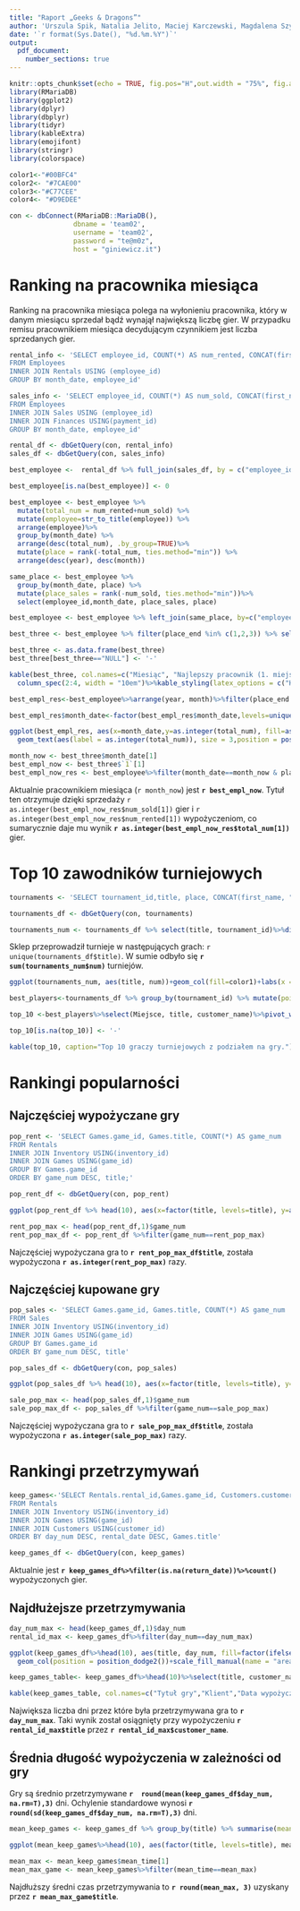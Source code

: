 ```yaml
---
title: "Raport „Geeks & Dragons”"
author: 'Urszula Spik, Natalia Jelito, Maciej Karczewski, Magdalena Szymkowiak'
date: '`r format(Sys.Date(), "%d.%m.%Y")`'
output: 
  pdf_document:
    number_sections: true
---
```


\renewcommand{\figurename}{Wykres}
\renewcommand{\tablename}{Tabela}

```r
knitr::opts_chunk$set(echo = TRUE, fig.pos="H",out.width = "75%", fig.align = 'center')
library(RMariaDB)
library(ggplot2)
library(dplyr)
library(dbplyr)
library(tidyr)
library(kableExtra)
library(emojifont)
library(stringr)
library(colorspace)
```

```r
color1<-"#00BFC4"
color2<- "#7CAE00"
color3<-"#C77CEE"
color4<- "#D9EDEE"

con <- dbConnect(RMariaDB::MariaDB(),
                dbname = 'team02',
                username = 'team02',
                password = "te@m0z",
                host = "giniewicz.it")
```

# Ranking na pracownika miesiąca

Ranking na pracownika miesiąca polega na wyłonieniu pracownika, który w danym miesiącu sprzedał bądź wynajął największą liczbę gier. W przypadku remisu pracownikiem miesiąca decydującym czynnikiem jest liczba sprzedanych gier.

```r
rental_info <- 'SELECT employee_id, COUNT(*) AS num_rented, CONCAT(first_name, " ", last_name) AS employee, MONTH(rental_date) as month, YEAR(rental_date) as year, CONCAT(MONTH(rental_date), ".", YEAR(rental_date)) AS month_date
FROM Employees
INNER JOIN Rentals USING (employee_id)
GROUP BY month_date, employee_id'

sales_info <- 'SELECT employee_id, COUNT(*) AS num_sold, CONCAT(first_name, " ", last_name) AS employee, MONTH(date) as month, YEAR(date) as year, CONCAT(MONTH(date), ".", YEAR(date)) AS month_date
FROM Employees
INNER JOIN Sales USING (employee_id)
INNER JOIN Finances USING(payment_id)
GROUP BY month_date, employee_id'

rental_df <- dbGetQuery(con, rental_info)
sales_df <- dbGetQuery(con, sales_info)
```


```r
best_employee <-  rental_df %>% full_join(sales_df, by = c("employee_id", "month_date", "year", "month", "employee"))

best_employee[is.na(best_employee)] <- 0

best_employee <- best_employee %>%
  mutate(total_num = num_rented+num_sold) %>%
  mutate(employee=str_to_title(employee)) %>%
  arrange(employee)%>%
  group_by(month_date) %>%
  arrange(desc(total_num), .by_group=TRUE)%>%
  mutate(place = rank(-total_num, ties.method="min")) %>%
  arrange(desc(year), desc(month))

same_place <- best_employee %>%
  group_by(month_date, place) %>%
  mutate(place_sales = rank(-num_sold, ties.method="min"))%>%
  select(employee_id,month_date, place_sales, place)

best_employee <- best_employee %>% left_join(same_place, by=c("employee_id","month_date", "place"))%>% mutate(place_end=place+place_sales-1)
```

```r
best_three <- best_employee %>% filter(place_end %in% c(1,2,3)) %>% select(month_date, employee, place_end)%>% pivot_wider(names_from = place_end, values_from = employee,values_fn = list)

best_three <- as.data.frame(best_three)
best_three[best_three=="NULL"] <- '-'

kable(best_three, col.names=c("Miesiąc", "Najlepszy pracownik (1. miejsce)", "2. miejsce", "3. miejsce"), caption="Top 3 pracowników w poszczególnych miesiącach.")%>%
  column_spec(2:4, width = "10em")%>%kable_styling(latex_options = c("HOLD_position"))%>%row_spec(0, bold=T, background=color4)
```

```r
best_empl_res<-best_employee%>%arrange(year, month)%>%filter(place_end %in% c(1,2,3))%>%select(total_num, month_date, place_end)%>%distinct()%>%tail(12*3)

best_empl_res$month_date<-factor(best_empl_res$month_date,levels=unique(best_empl_res$month_date))

ggplot(best_empl_res, aes(x=month_date,y=as.integer(total_num), fill=as.factor(place_end))) + geom_col() +labs(x ="Miesiąc", y = "Ilość gier", fill="Miejsce") + scale_fill_manual(values=c(color1, color2, color3))+scale_x_discrete(guide = guide_axis(angle = 45))+
  geom_text(aes(label = as.integer(total_num)), size = 3,position = position_stack(vjust = 0.5), color="#E8E8E8")
```

```r
month_now <- best_three$month_date[1]
best_empl_now <- best_three$`1`[1]
best_empl_now_res <- best_employee%>%filter(month_date==month_now & place_end==1)
```

Aktualnie pracownikiem miesiąca (`r month_now`) jest **`r best_empl_now`**. Tytuł ten otrzymuje dzięki sprzedaży `r as.integer(best_empl_now_res$num_sold[1])` gier i `r as.integer(best_empl_now_res$num_rented[1])` wypożyczeniom, co sumarycznie daje mu wynik **`r as.integer(best_empl_now_res$total_num[1])`** gier.

# Top 10 zawodników turniejowych

```r
tournaments <- 'SELECT tournament_id,title, place, CONCAT(first_name, " ", last_name) AS customer_name FROM Tournaments_results INNER JOIN Customers USING(customer_id) INNER JOIN Tournaments USING(tournament_id) INNER JOIN Games USING(game_id)'

tournaments_df <- dbGetQuery(con, tournaments)
```

```r
tournaments_num <- tournaments_df %>% select(title, tournament_id)%>%distinct()%>%group_by(title) %>% summarise(num=n())
```

Sklep przeprowadził turnieje w następujących grach: `r unique(tournaments_df$title)`. W sumie odbyło się **`r sum(tournaments_num$num)`** turniejów.

```r
ggplot(tournaments_num, aes(title, num))+geom_col(fill=color1)+labs(x ="Tytuł gry", y = "Liczba turniejów")+coord_flip()
```

```r
best_players<-tournaments_df %>% group_by(tournament_id) %>% mutate(points=100-place+1)%>%group_by(title, customer_name)%>%mutate(suma=sum(points))%>%ungroup()%>%select(title, customer_name, suma)%>%distinct()%>%group_by(title)%>%arrange(desc(suma), .by_group = T)%>%top_n(10)%>%mutate(Miejsce=rank(-suma,ties.method="min"))
```
```r
top_10 <-best_players%>%select(Miejsce, title, customer_name)%>%pivot_wider(names_from=title, values_from=customer_name,values_fn = list(customer_name = ~paste(., collapse = ", ")))

top_10[is.na(top_10)] <- '-'

kable(top_10, caption="Top 10 graczy turniejowych z podziałem na gry.")%>%column_spec(2:6, width = "7em")%>%kable_styling(latex_options = c("HOLD_position","scale_down"))%>%row_spec(0, bold=T, background=color4)%>%column_spec(1, bold = T,background=color4)
```

# Rankingi popularności

## Najczęściej wypożyczane gry

```r
pop_rent <- 'SELECT Games.game_id, Games.title, COUNT(*) AS game_num
FROM Rentals
INNER JOIN Inventory USING(inventory_id)
INNER JOIN Games USING(game_id)
GROUP BY Games.game_id
ORDER BY game_num DESC, title;'

pop_rent_df <- dbGetQuery(con, pop_rent)
```

```r
ggplot(pop_rent_df %>% head(10), aes(x=factor(title, levels=title), y=as.integer(game_num)))+geom_col(fill=color1)+labs(x ="Tytuł gry", y = "Liczba wypożyczeń")+coord_flip()
```

```r
rent_pop_max <- head(pop_rent_df,1)$game_num
rent_pop_max_df <- pop_rent_df %>%filter(game_num==rent_pop_max)
```

Najczęściej wypożyczana gra to **`r rent_pop_max_df$title`**, została wypożyczona **`r as.integer(rent_pop_max)`** razy.

## Najczęściej kupowane gry

```r
pop_sales <- 'SELECT Games.game_id, Games.title, COUNT(*) AS game_num
FROM Sales
INNER JOIN Inventory USING(inventory_id)
INNER JOIN Games USING(game_id)
GROUP BY Games.game_id
ORDER BY game_num DESC, title'

pop_sales_df <- dbGetQuery(con, pop_sales)
```

```r
ggplot(pop_sales_df %>% head(10), aes(x=factor(title, levels=title), y=as.integer(game_num)))+geom_col(fill=color1)+labs(x ="Tytuł gry", y = "Liczba sprzedanych")+coord_flip()
```

```r
sale_pop_max <- head(pop_sales_df,1)$game_num
sale_pop_max_df <- pop_sales_df %>%filter(game_num==sale_pop_max)
```

Najczęściej wypożyczana gra to **`r sale_pop_max_df$title`**, została wypożyczona **`r as.integer(sale_pop_max)`** razy.

# Rankingi przetrzymywań

```r
keep_games<-'SELECT Rentals.rental_id,Games.game_id, Customers.customer_id, CONCAT(Customers.first_name, " ", Customers.last_name) as customer_name, Games.title, Rentals.rental_date, Rentals.return_date, DATEDIFF(Rentals.return_date, Rentals.rental_date) AS day_num
FROM Rentals
INNER JOIN Inventory USING(inventory_id)
INNER JOIN Games USING(game_id)
INNER JOIN Customers USING(customer_id)
ORDER BY day_num DESC, rental_date DESC, Games.title'

keep_games_df <- dbGetQuery(con, keep_games)
```

Aktualnie jest **`r keep_games_df%>%filter(is.na(return_date))%>%count()`** wypożyczonych gier.

## Najdłużejsze przetrzymywania

```r
day_num_max <- head(keep_games_df,1)$day_num
rental_id_max <- keep_games_df%>%filter(day_num==day_num_max)

ggplot(keep_games_df%>%head(10), aes(title, day_num, fill=factor(ifelse(rental_id %in%rental_id_max$rental_id,"Maksimum","Pozostałe"))))+
  geom_col(position = position_dodge2())+scale_fill_manual(name = "area", values=c(color3,color1))+theme(legend.position = "none")+labs(x ="Nazwa gry", y = "Ilość dni")+coord_flip()
```

```r
keep_games_table<- keep_games_df%>%head(10)%>%select(title, customer_name, rental_date, day_num)%>%mutate(rental_date=format(rental_date, "%d.%m.%Y"))

kable(keep_games_table, col.names=c("Tytuł gry","Klient","Data wypożyczenia","Długość wypożyczenia"), caption="Najdłużej przetrzymywane gry w historii sklepu wraz z datami wypożyczenia.")%>%column_spec(1:2, width = "11em")%>%column_spec(3:4, width = "7em")%>%kable_styling(latex_options = c("HOLD_position","scale_down"),position = "center")%>%row_spec(0, bold=T, background=color4)
```

Największa liczba dni przez które była przetrzymywana gra to **`r day_num_max`**. Taki wynik został osiągnięty przy wypożyczeniu **`r rental_id_max$title`** przez **`r rental_id_max$customer_name`**.

## Średnia długość wypożyczenia w zależności od gry

Gry są średnio przetrzymywane **`r  round(mean(keep_games_df$day_num, na.rm=T),3)`** dni. Ochylenie standardowe wynosi **`r  round(sd(keep_games_df$day_num, na.rm=T),3)`** dni.

```r
mean_keep_games <- keep_games_df %>% group_by(title) %>% summarise(mean_time=mean(day_num, na.rm=T)) %>% arrange(desc(mean_time), title)
```

```r
ggplot(mean_keep_games%>%head(10), aes(factor(title, levels=title), mean_time)) + geom_col(fill=color1)+labs(x ="Nazwa gry", y = "Średnia ilość dni")+coord_flip()
```

```r
mean_max <- mean_keep_games$mean_time[1]
mean_max_game <- mean_keep_games%>%filter(mean_time==mean_max)
```

Najdłuższy średni czas przetrzymywania to **`r round(mean_max, 3)`** uzyskany przez **`r mean_max_game$title`**.
